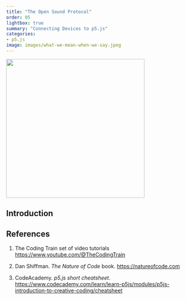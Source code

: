 ```yaml
---
title: "The Open Sound Protocol"
order: 05
lightbox: true
summary: "Connecting Devices to p5.js"
categories:
- p5.js
image: images/what-we-mean-when-we-say.jpeg
---
```


![](featured.jpg){fig-align="center" width="371"}

## Introduction


## References

1. The Coding Train set of video tutorials <u><https://www.youtube.com/@TheCodingTrain></u>

1. Dan Shiffman. *The Nature of Code* book. <u><https://natureofcode.com></u>

1. CodeAcademy. *p5.js short cheatsheet*. <https://www.codecademy.com/learn/learn-p5js/modules/p5js-introduction-to-creative-coding/cheatsheet>




